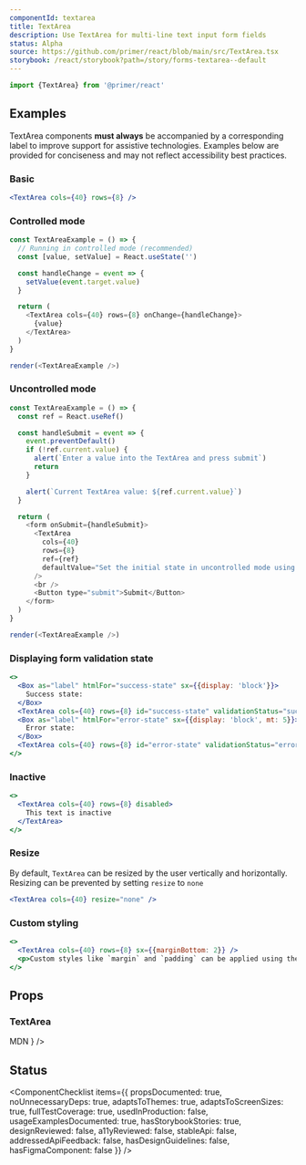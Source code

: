 ```yaml
---
componentId: textarea
title: TextArea
description: Use TextArea for multi-line text input form fields
status: Alpha
source: https://github.com/primer/react/blob/main/src/TextArea.tsx
storybook: /react/storybook?path=/story/forms-textarea--default
---
```



```js
import {TextArea} from '@primer/react'
```

## Examples

<Note variant="warning">

TextArea components **must always** be accompanied by a corresponding label to improve support for assistive
technologies. Examples below are provided for conciseness and may not reflect accessibility best practices.

</Note>

### Basic

```jsx live
<TextArea cols={40} rows={8} />
```

### Controlled mode

```javascript live noinline
const TextAreaExample = () => {
  // Running in controlled mode (recommended)
  const [value, setValue] = React.useState('')

  const handleChange = event => {
    setValue(event.target.value)
  }

  return (
    <TextArea cols={40} rows={8} onChange={handleChange}>
      {value}
    </TextArea>
  )
}

render(<TextAreaExample />)
```

### Uncontrolled mode

```javascript live noinline
const TextAreaExample = () => {
  const ref = React.useRef()

  const handleSubmit = event => {
    event.preventDefault()
    if (!ref.current.value) {
      alert(`Enter a value into the TextArea and press submit`)
      return
    }

    alert(`Current TextArea value: ${ref.current.value}`)
  }

  return (
    <form onSubmit={handleSubmit}>
      <TextArea
        cols={40}
        rows={8}
        ref={ref}
        defaultValue="Set the initial state in uncontrolled mode using the defaultValue prop"
      />
      <br />
      <Button type="submit">Submit</Button>
    </form>
  )
}

render(<TextAreaExample />)
```

### Displaying form validation state

```jsx live
<>
  <Box as="label" htmlFor="success-state" sx={{display: 'block'}}>
    Success state:
  </Box>
  <TextArea cols={40} rows={8} id="success-state" validationStatus="success" />
  <Box as="label" htmlFor="error-state" sx={{display: 'block', mt: 5}}>
    Error state:
  </Box>
  <TextArea cols={40} rows={8} id="error-state" validationStatus="error" />
</>
```

### Inactive

```jsx live
<>
  <TextArea cols={40} rows={8} disabled>
    This text is inactive
  </TextArea>
</>
```

### Resize

By default, `TextArea` can be resized by the user vertically and horizontally. Resizing can be prevented by setting `resize` to `none`

```jsx live
<TextArea cols={40} resize="none" />
```

### Custom styling

```jsx live
<>
  <TextArea cols={40} rows={8} sx={{marginBottom: 2}} />
  <p>Custom styles like `margin` and `padding` can be applied using the `sx` prop</p>
</>
```

## Props

### TextArea

<PropsTable>
  <PropsTableRow
    defaultValue="undefined"
    name="required"
    type="boolean"
    description="Indicates to the user and assistive technologies that the field value is required"
  />
  <PropsTableRow
    name="cols"
    type="number"
    description="Specifies the visible width of a text area."
  />
  <PropsTableRow
    name="rows"
    type="number"
    description="Specifies the visible height of a text area."
  />
  <PropsTableRow
    name="block"
    type="boolean"
    defaultValue="false"
    description="Expands with width of the component to fill the parent elements"
  />
  <PropsTableRow
    name="resize"
    type="'both' | 'horizontal' | 'vertical' | 'none'"
    defaultValue="both"
    description="Changes background color to a higher contrast color"
  />
  <PropsTableRow name="validationStatus" 
    defaultValue="undefined" 
    type="'success' | 'error' | undefined" 
    description="Style the textarea to match the current form validation status"
  />
  <PropsTablePassthroughPropsRow
    elementName="textarea"
    passthroughPropsLink={
      <Link href="https://developer.mozilla.org/en-US/docs/Web/HTML/Element/textarea#attributes">MDN</Link>
    }
  />

</PropsTable>

## Status

<ComponentChecklist
  items={{
    propsDocumented: true,
    noUnnecessaryDeps: true,
    adaptsToThemes: true,
    adaptsToScreenSizes: true,
    fullTestCoverage: true,
    usedInProduction: false,
    usageExamplesDocumented: true,
    hasStorybookStories: true,
    designReviewed: false,
    a11yReviewed: false,
    stableApi: false,
    addressedApiFeedback: false,
    hasDesignGuidelines: false,
    hasFigmaComponent: false
  }}
/>
